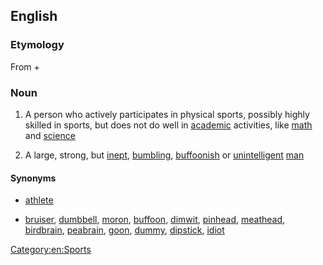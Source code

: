 ==English==

===Etymology===
From {{term|muscle}} + {{term|brain}}

===Noun===
{{en-noun}}

# {{US}} A person who actively participates in physical sports, possibly highly skilled in sports, but does not do well in [[academic]] activities, like [[math]] and [[science]]
# {{US|slang|pejorative}} A large, strong, but [[inept]], [[bumbling]], [[buffoon]]ish or [[unintelligent]] [[man]]

====Synonyms====
* {{sense|participant in physical sports}} [[athlete]]
* {{sense|idiot}} [[bruiser]], [[dumbbell]], [[moron]], [[buffoon]], [[dimwit]], [[pinhead]], [[meathead]], [[birdbrain]], [[peabrain]], [[goon]], [[dummy]], [[dipstick]], [[idiot]]

[[Category:en:Sports]]